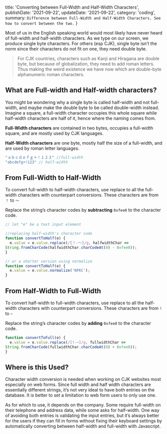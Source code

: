 
  title: 'Converting between Full-Width and Half-Width Characters',
  publishDate: '2021-09-22',
  updateDate: '2021-09-22',
  category: 'coding',
  summary: `Difference between Full-Width and Half-Width Characters. See how to convert between the two.`
}


Most of us in the English speaking world would most likely have never heard of full-width and half-width characters. As we type on our screen, we produce single byte characters. For others (esp CJK), single byte isn’t the norm since their characters do not fit on one, they need double byte.

> For CJK countries, characters such as Kanji and Hiragana are double byte, but because of globalization, they need to add roman letters. Thus making the weird existence we have now which are double-byte alphanumeric roman characters.

## What are Full-width and Half-width characters?

You might be wondering why a single byte is called half-width and not full-width, and maybe make the double byte to be called double-width instead. Imagine a square, a full-width character occupies this whole square while half-width characters are half of it, hence where the naming comes from.

**Full-Width characters** are contained in two bytes, occupies a full-width square, and are mostly used by CJK languages.

**Half-Width characters** are one byte, mostly half the size of a full-width, and are used by roman letter languages.

```js
"ａｂｃｄｅｆｇ＋！１２３" //full-width
"abcdefg+!123" // half-width
```

## From Full-Width to Half-Width

To convert full-width to half-width characters, use replace to all the full-width characters with counterpart conversions. These characters are from `！` to `～`

Replace the string’s character codes by **subtracting** `0xfee0` to the character code.


```js
// let "e" be a text input element

//replacing half-width's character code
function convertToHalf(e) {
  e.value = e.value.replace(/[！-～]/g, halfwidthChar =>
String.fromCharCode(halfwidthChar.charCodeAt(0) - 0xfee0));
}

// or a shorter version using normalize 
function convertToHalf(e) {
  e.value = e.value.normalize('NFKC');
}
```

## From Half-Width to Full-Width

To convert half-width to full-width characters, use replace to all the half-width characters with counterpart conversions. These characters are from `!` to `~`

Replace the string’s character codes by **adding** `0xfee0` to the character code.

```js
function convertToFull(e) {
  e.value = e.value.replace(/[!-~]/g, fullwidthChar =>
String.fromCharCode(fullwidthChar.charCodeAt(0) + 0xfee0));
}
```

## Where is this Used?

Character width conversion is needed when working on CJK websites most especially on web forms. Since full width and half width characters are essentially different strings, it’s not very ideal to have both entries on the database. It is better to set a limitation to web form users to only use one.

As for which to use, it depends on the company. Some require full-width on their telephone and address data, while some asks for half-width. One way of avoiding both entries is validating the input entries, but it’s always better for the users if they can fill in forms without fixing their keyboard settings by automatically converting between half-width and full-width with Javascript.


<CodePreview height="300" hash="dyRZbjL" />
